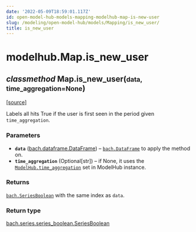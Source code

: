 ```yaml
---
date: '2022-05-09T18:59:01.117Z'
id: open-model-hub-models-mapping-modelhub-map-is-new-user
slug: /modeling/open-model-hub/models/Mapping/is_new_user/
title: is_new_user
---
```


# modelhub.Map.is_new_user

<div className="method">

<h2 className="signature-method"><span className="type-annotation"><em>classmethod</em></span> <span className="additional-name">Map.</span><span className="name">is_new_user(</span><small className="parameter-list"><span className="parameter" id="data">data</span>, <span className="parameter" id="time_aggregation">time_aggregation=None</span></small>)</h2>


&#8203;<span className="view-source">[[source]](https://github.com/objectiv/objectiv-analytics/blob/main/modelhub/modelhub/map.py)</span>

<div className="content">

Labels all hits True if the user is first seen in the period given `time_aggregation`.


### Parameters

* **`data`** ([bach.dataframe.DataFrame](/modeling/bach/api-reference/DataFrame/index.mdx)) – [`bach.DataFrame`](/modeling/bach/api-reference/DataFrame/index.mdx) to apply the method on.
* **`time_aggregation`** (Optional[str]) – if None, it uses the [`ModelHub.time_aggregation`](/modeling/open-model-hub/api-reference/ModelHub/modelhub.ModelHub.time_aggregation.mdx) set in ModelHub
instance.



### Returns

[`bach.SeriesBoolean`](/modeling/bach/api-reference/Series/Boolean/index.mdx) with the same index as `data`.



### Return type

[bach.series.series_boolean.SeriesBoolean](/modeling/bach/api-reference/Series/Boolean/index.mdx)



</div>


</div>
